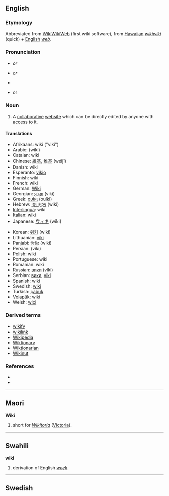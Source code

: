 {{was wotd|2006|December|31}}
==English==
===Etymology===
Abbreviated from [[w:WikiWikiWeb|WikiWikiWeb]] (first wiki software), from [[Hawaiian]] ''[[wikiwiki]]'' (quick) + [[English]] ''[[web]]''.

===Pronunciation===
* {{IPA|/ˈwɪ.ki/}} ''or'' {{IPA|/ˈwi.ki/}}
* {{AHD|(wĭʹkē)}} ''or'' {{AHD|(wēʹkē)}}
* {{audio|en-us-wiki.ogg|Audio (US)}}
* {{Rhymes|ɪki}} or {{IPAchar|[[Rhymes:English:-iːki|-iːki]]}}

===Noun===
{{en-noun}}
# A [[collaborative]] [[website]] which can be directly edited by anyone with access to it.

====Translations====
{{trans-top|''n.'' collaborative website}}
*Afrikaans: wiki ("viki")
*Arabic: {{ARchar|[[ويكي]]}} (wiki)
*Catalan: wiki
*Chinese: [[維基]], [[维基]] (wéijī)
*Danish: wiki
*Esperanto: [[vikio]]
*Finnish: wiki
*French: wiki {{m}}
*German: [[Wiki]] {{n}}
*Georgian: [[ვიკი]] (viki)
*Greek: [[ουίκι]] (ouíki)
*Hebrew: [[ויקי]]/[[וויקי]] (wiki)
*[[Interlingua]]: wiki
*Italian: wiki
*Japanese: [[ウィキ]] (wiki)
{{trans-mid}}
*Korean: [[위키]] (wiki)
*Lithuanian: [[viki]]
*Panjabi: [[ਵਿਕਿ]] (wiki)
*Persian: {{FAchar|[[ویکی]]}} (viki)
*Polish: wiki
*Portuguese: wiki
*Romanian: wiki
*Russian: [[вики]] (víki)
*Serbian: [[вики]], [[viki]]
*Spanish: wiki
*Swedish: [[#Swedish|wiki]]
*Turkish: [[çabuk]]
*[[Volapük]]: wiki
*Welsh: [[wici]]
{{trans-bottom}}

===Derived terms===
* [[wikify]]
* [[wikilink]]
* [[Wikipedia]]
* [[Wiktionary]]
* [[Wiktionarian]]
* [[Wikinut]]

===References===
* {{R:American Heritage 2000|wiki}}
* {{R:Webster's New Millennium|wiki}}

----

==Maori==
'''Wiki'''
# short for ''[[Wikitoria]]'' ([[Victoria]]).

----

==Swahili==
'''wiki'''
# derivation of English ''[[week]]''.

----

==Swedish==